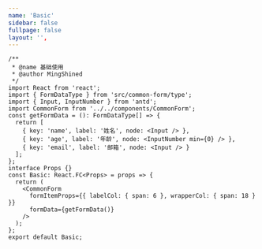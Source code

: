 ```yaml
---
name: 'Basic'
sidebar: false
fullpage: false
layout: '',
---
```


```tsx
/**
 * @name 基础使用
 * @author MingShined
 */
import React from 'react';
import { FormDataType } from 'src/common-form/type';
import { Input, InputNumber } from 'antd';
import CommonForm from '../../components/CommonForm';
const getFormData = (): FormDataType[] => {
  return [
    { key: 'name', label: '姓名', node: <Input /> },
    { key: 'age', label: '年龄', node: <InputNumber min={0} /> },
    { key: 'email', label: '邮箱', node: <Input /> }
  ];
};
interface Props {}
const Basic: React.FC<Props> = props => {
  return (
    <CommonForm
      formItemProps={{ labelCol: { span: 6 }, wrapperCol: { span: 18 } }}
      formData={getFormData()}
    />
  );
};
export default Basic;
```

